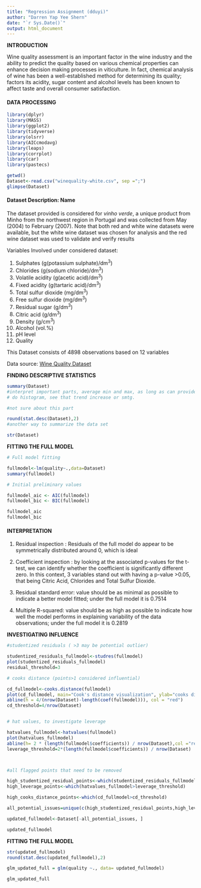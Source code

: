 ```yaml
---
title: "Regression Assignment (dduyi)"
author: "Darren Yap Yee Shern"
date: "`r Sys.Date()`"
output: html_document
---
```


**INTRODUCTION**

Wine quality assessment is an important factor in the wine industry and the ability to predict the quality based on various chemical properties can enhance decision making processes in viticulture. In fact, chemical analysis of wine has been a well-established method for determining its quality; factors its acidity, sugar content and alcohol levels has been known to affect taste and overall consumer satisfaction.

#### DATA PROCESSING

```r

library(dplyr)
library(MASS)
library(ggplot2)
library(tidyverse)
library(olsrr)
library(AICcmodavg)
library(leaps)
library(corrplot)
library(car)
library(pastecs)

```

```r
getwd()
Dataset<-read.csv("winequality-white.csv", sep =";")
glimpse(Dataset)
```

#### Dataset Description: Name

The dataset provided is considered for *vinho verde*, a unique product from Minho from the northwest region in Portugal and was collected from May (2004) to February (2007). Note that both red and white wine datasets were available, but the white wine dataset was chosen for analysis and the red wine dataset was used to validate and verify results

Variables Involved under considered dataset:

1.  Sulphates (g(potassium sulphate)/dm^3^)
2.  Chlorides (g(sodium chloride)/dm^3^)
3.  Volatile acidity (g(acetic acid)/dm^3^)
4.  Fixed acidity (g(tartaric acid)/dm^3^)
5.  Total sulfur dioxide (mg/dm^3^)
6.  Free sulfur dioxide (mg/dm^3^)
7.  Residual sugar (g/dm^3^)
8.  Citric acid (g/dm^3^)
9.  Density (g/cm^3^)
10. Alcohol (vol.%)
11. pH level
12. Quality

This Dataset consists of 4898 observations based on 12 variables

Data source: [Wine Quality Dataset](https://www.semanticscholar.org/paper/Modeling-wine-preferences-by-data-mining-from-Cortez-Cerdeira/bf15a0ccc14ac1deb5cea570c870389c16be019c)

**FINDING DESCRIPTIVE STATISTICS**

```r

summary(Dataset)
#interpret important parts, average min and max, as long as can provide information
# do histogram, see that trend increase or smtg. 

#not sure about this part

round(stat.desc(Dataset),2)
#another way to summarize the data set

str(Dataset)

```

**FITTING THE FULL MODEL**

```r

# Full model fitting

fullmodel<-lm(quality~.,data=Dataset)
summary(fullmodel)

# Initial preliminary values

fullmodel_aic <- AIC(fullmodel)
fullmodel_bic <- BIC(fullmodel)

fullmodel_aic
fullmodel_bic

```

#### **INTERPRETATION**

1)  Residual inspection : Residuals of the full model do appear to be symmetrically distributed around 0, which is ideal

2)  Coefficient inspection : by looking at the associated p-values for the t-test, we can identify whether the coefficient is significantly different zero. In this context, 3 variables stand out with having a p-value \>0.05, that being Citric Acid, Chlorides and Total Sulfur Dioxide.

3)  Residual standard error: value should be as minimal as possible to indicate a better model fitted; under the full model it is 0.7514

4)  Multiple R-squared: value should be as high as possible to indicate how well the model performs in explaining variability of the data observations; under the full model it is 0.2819

**INVESTIGATING INFLUENCE**

```r

#studentized residuals ( >3 may be potential outlier)

studentized_residuals_fullmodel<-studres(fullmodel)
plot(studentized_residuals_fullmodel)
residual_threshold=3

# cooks distance (points>1 considered influential)

cd_fullmodel<-cooks.distance(fullmodel)
plot(cd_fullmodel, main="Cook's distance visualization", ylab="cooks distance")
abline(h = 4/(nrow(Dataset)-length(coef(fullmodel))), col = "red")
cd_threshold=4/nrow(Dataset)


# hat values, to investigate leverage

hatvalues_fullmodel<-hatvalues(fullmodel)
plot(hatvalues_fullmodel)
abline(h= 2 * (length(fullmodel$coefficients)) / nrow(Dataset),col ="red")
leverage_threshold=2*(length(fullmodel$coefficients)) / nrow(Dataset)



#all flagged points that need to be removed

high_studentized_residual_points<-which(studentized_residuals_fullmodel>residual_threshold)
high_leverage_points<-which(hatvalues_fullmodel>leverage_threshold)

high_cooks_distance_points<-which(cd_fullmodel>cd_threshold)

all_potential_issues=unique(c(high_studentized_residual_points,high_leverage_points,high_cooks_distance_points))

updated_fullmodel<-Dataset[-all_potential_issues, ]

updated_fullmodel

```

**FITTING THE FULL MODEL**

```r
str(updated_fullmodel)
round(stat.desc(updated_fullmodel),2)

glm_updated_full = glm(quality ~., data= updated_fullmodel)

glm_updated_full

```


